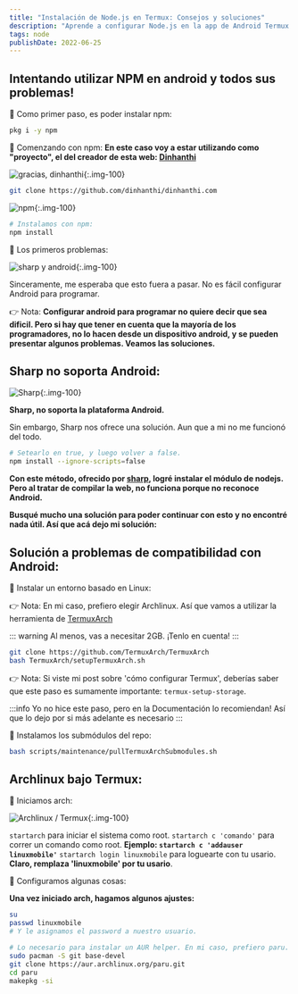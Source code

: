 ```yaml
---
title: "Instalación de Node.js en Termux: Consejos y soluciones"
description: "Aprende a configurar Node.js en la app de Android Termux y soluciona los problemas más comunes para instalar paquetes."
tags: node 
publishDate: 2022-06-25
---
```


## Intentando utilizar NPM en android y todos sus problemas!

🔅 Como primer paso, es poder instalar npm:

~~~ bash
pkg i -y npm
~~~

🔅 Comenzando con npm:
__En este caso voy a estar utilizando como "proyecto", el del creador de esta web: [Dinhanthi](https://dinhanhthi.com/)__

![gracias, dinhanthi](https://i.imgur.com/VwQj4S9.png){:.img-100}

~~~ bash
git clone https://github.com/dinhanthi/dinhanthi.com
~~~

![npm](https://i.imgur.com/Z7UJI5O.png){:.img-100}

~~~ bash
# Instalamos con npm:
npm install
~~~

🔅 Los primeros problemas:

![sharp y android](https://i.imgur.com/1clXnIP.png){:.img-100}

<a>Sinceramente, me esperaba que esto fuera a pasar. No es fácil configurar Android para programar.</a>

👉 Nota: <strong>Configurar android para programar no quiere decir que sea dificil. Pero si hay que tener en cuenta que la mayoría de los programadores, no lo hacen desde un dispositivo android, y se pueden presentar algunos problemas. Veamos las soluciones.</strong>

## Sharp no soporta Android:

![Sharp](https://i.imgur.com/E3DExxc.png){:.img-100}

__Sharp, no soporta la plataforma Android.__

Sin embargo, Sharp nos ofrece una solución. <a>Aun que a mi no me funcionó del todo.</a>

~~~ bash
# Setearlo en true, y luego volver a false.
npm install --ignore-scripts=false
~~~

__Con este método, ofrecido por [sharp](https://sharp.pixelplumbing.com/install), logré instalar el módulo de nodejs. Pero al tratar de compilar la web, no funciona porque no reconoce Android.__

<strong>Busqué mucho una solución para poder continuar con esto y no encontré nada útil. Así que acá dejo mi solución:</strong>

## Solución a problemas de compatibilidad con Android:

🔅 Instalar un entorno basado en Linux:

👉 Nota: En mi caso, prefiero elegir Archlinux. Así que vamos a utilizar la herramienta de [TermuxArch](https://github.com/TermuxArch/TermuxArch)

::: warning
Al menos, vas a necesitar 2GB. ¡Tenlo en cuenta!
:::

~~~ bash
git clone https://github.com/TermuxArch/TermuxArch
bash TermuxArch/setupTermuxArch.sh
~~~

👉 Nota: Si viste mi post sobre 'cómo configurar Termux', deberías saber que este paso es sumamente importante: `termux-setup-storage`.


:::info
Yo no hice este paso, pero en la Documentación lo recomiendan! Así que lo dejo por si más adelante es necesario
:::

🔅 Instalamos los submódulos del repo:

~~~ bash
bash scripts/maintenance/pullTermuxArchSubmodules.sh
~~~

## Archlinux bajo Termux:

🔅 Iniciamos arch:

![Archlinux / Termux](https://i.imgur.com/kJsmTvf.png){:.img-100}

`startarch` para iniciar el sistema como root. 
`startarch c 'comando'` para correr un comando como root. __Ejemplo: `startarch c 'addauser linuxmobile'`__
`startarch login linuxmobile` para loguearte con tu usario. __Claro, remplaza 'linuxmobile' por tu usario__.

🔅 Configuramos algunas cosas:

__Una vez iniciado arch, hagamos algunos ajustes:__

~~~ bash
su
passwd linuxmobile
# Y le asignamos el password a nuestro usuario.
~~~

~~~ bash
# Lo necesario para instalar un AUR helper. En mi caso, prefiero paru.
sudo pacman -S git base-devel
git clone https://aur.archlinux.org/paru.git
cd paru
makepkg -si
~~~
